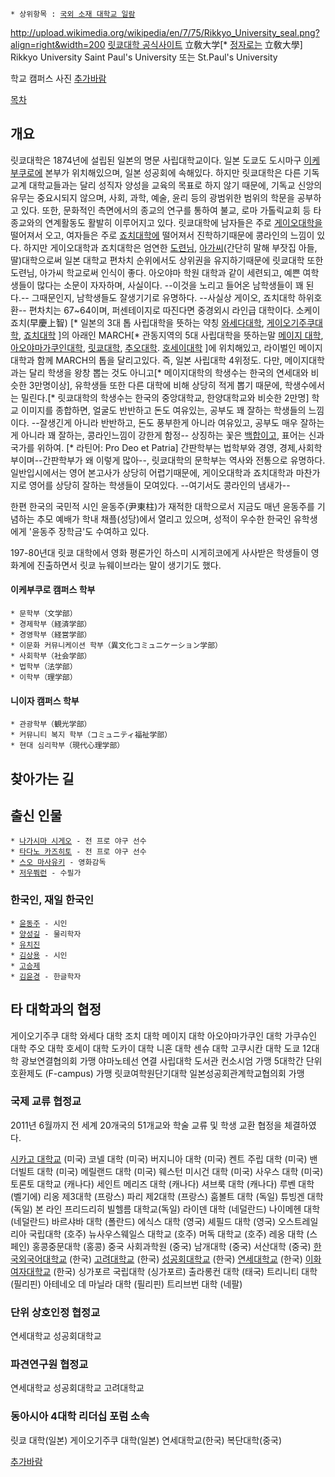  * 상위항목 : [[국외 소재 대학교 일람]]
http://upload.wikimedia.org/wikipedia/en/7/75/Rikkyo_University_seal.png?align=right&width=200
[http://www.rikkyo.ac.jp/ 릿쿄대학 공식사이트]
立敎大学[* [[정자]]로는 立敎大學]
Rikkyo University
Saint Paul's University 또는 St.Paul's University

학교 캠퍼스 사진 [[추가바람]]

[[목차]]
== 개요 ==
릿쿄대학은 1874년에 설립된 일본의 명문 사립대학교이다. 일본 도쿄도 도시마구 [[이케부쿠로]]에 본부가 위치해있으며, 일본 성공회에 속해있다. 하지만 릿쿄대학은 다른 기독교계 대학교들과는 달리 성직자 양성을 교육의 목표로 하지 않기 때문에, 기독교 신앙의 유무는 중요시되지 않으며, 사회, 과학, 예술, 윤리 등의 광범위한 범위의 학문을 공부하고 있다. 또한, 문화적인 측면에서의 종교의 연구를 통하여 불교, 로마 가톨릭교회 등 타 종교와의 연계활동도 활발히 이루어지고 있다.
릿쿄대학에 남자들은 주로 [[게이오대학]]을 떨어져서 오고, 여자들은 주로 [[죠치대학]]에 떨어져서 진학하기때문에 콩라인의 느낌이 있다. 하지만 게이오대학과 죠치대학은 엄연한 [[도련님]], [[아가씨]](간단히 말해 부잣집 아들, 딸)대학으로써 일본 대학교 편차치 순위에서도 상위권을 유지하기때문에 릿쿄대학 또한 도련님, 아가씨 학교로써 인식이 좋다.
아오야마 학원 대학과 같이 세련되고, 예쁜 여학생들이 많다는 소문이 자자하며, 사실이다. --이것을 노리고 들어온 남학생들이 꽤 된다.-- 그때문인지, 남학생들도 잘생기기로 유명하다. --사실상 게이오, 죠치대학 하위호환--
편차치는 67~64이며, 퍼센테이지로 따진다면 중경외시 라인급 대학이다. 소케이죠치(早慶上智) [* 일본의 3대 톱 사립대학을 뜻하는 약칭 [[와세다대학]], [[게이오기주쿠대학]], [[죠치대학]] ]의 아래인 MARCH[* 관동지역의 5대 사립대학을 뜻하는말 [[메이지 대학]], [[아오야마가쿠인대학]], [[릿쿄대학]], [[추오대학]]. [[호세이대학]] ]에 위치해있고, 라이벌인 메이지대학과 함께 MARCH의 톱을 달리고있다. 즉, 일본 사립대학 4위정도. 다만, 메이지대학과는 달리 학생을 왕창 뽑는 것도 아니고[* 메이지대학의 학생수는 한국의 연세대와 비슷한 3만명이상], 유학생들 또한 다른 대학에 비해 상당히 적게 뽑기 때문에, 학생수에서는 밀린다.[* 릿쿄대학의 학생수는 한국의 중앙대학교, 한양대학교와 비슷한 2만명]
학교 이미지를 종합하면, 얼굴도 반반하고 돈도 여유있는, 공부도 꽤 잘하는 학생들의 느낌이다. --잘생긴게 아니라 반반하고, 돈도 풍부한게 아니라 여유있고, 공부도 매우 잘하는게 아니라 꽤 잘하는, 콩라인느낌이 강한게 함정--
상징하는 꽃은 [[백합]]이고, 표어는 신과 국가를 위하여. [* 라틴어: Pro Deo et Patria]
간판학부는 법학부와 경영, 경제,사회학부이며--간판학부가 왜 이렇게 많아--, 릿쿄대학의 문학부는 역사와 전통으로 유명하다.
일반입시에서는 영어 본고사가 상당히 어렵기때문에, 게이오대학과 죠치대학과 마찬가지로 영어를 상당히 잘하는 학생들이 모여있다. --여기서도 콩라인의 냄새가--

한편 한국의 국민적 시인 윤동주(尹東柱)가 재적한 대학으로서 지금도 매년 윤동주를 기념하는 추모 예배가 학내 채플(성당)에서 열리고 있으며, 성적이 우수한 한국인 유학생에게 '윤동주 장학금'도 수여하고 있다.

197-80년대 릿쿄 대학에서 영화 평론가인 하스미 시게히코에게 사사받은 학생들이 영화계에 진출하면서 릿쿄 뉴웨이브라는 말이 생기기도 했다.
==== 이케부쿠로 캠퍼스 학부 ====
 * 문학부（文学部）
 * 경제학부（経済学部）
 * 경영학부（経営学部）
 * 이문화 커뮤니케이션 학부（異文化コミュニケーション学部）
 * 사회학부（社会学部）
 * 법학부（法学部）
 * 이학부（理学部）

==== 니이자 캠퍼스 학부 ====
 * 관광학부（観光学部）
 * 커뮤니티 복지 학부（コミュニティ福祉学部）
 * 현대 심리학부（現代心理学部）
== 찾아가는 길 ==

== 출신 인물 ==
 * [[나가시마 시게오]] - 전 프로 야구 선수
 * [[타다노 카즈히토]] - 전 프로 야구 선수
 * [[스오 마사유키]] - 영화감독 
 * [[저우쭤런]] - 수필가

=== 한국인, 재일 한국인 ===
 * [[윤동주]] - 시인
 * [[양성길]] - 물리학자
 * [[유치진]]
 * [[김상용]] - 시인
 * [[고승제]]
 * [[김윤경]] - 한글학자

== 타 대학과의 협정 ==
게이오기주쿠 대학
와세다 대학
조치 대학
메이지 대학
아오야마가쿠인 대학
가쿠슈인 대학
주오 대학
호세이 대학
도카이 대학
니혼 대학
센슈 대학
고쿠시칸 대학
도쿄 12대학 광보연결협의회 가맹
야마노테선 연결 사립대학 도서관 컨소시엄 가맹
5대학간 단위 호환제도 (F-campus) 가맹
릿쿄여학원단기대학
일본성공회관계학교협의회 가맹


=== 국제 교류 협정교 ===
2011년 6월까지 전 세계 20개국의 51개교와 학술 교류 및 학생 교환 협정을 체결하였다.

[[시카고 대학교]] (미국)
코넬 대학 (미국)
버지니아 대학 (미국)
켄트 주립 대학 (미국)
밴더빌트 대학 (미국)
메릴랜드 대학 (미국)
웨스턴 미시건 대학 (미국)
사우스 대학 (미국)
토론토 대학교 (캐나다)
세인트 메리즈 대학 (캐나다)
셔브룩 대학 (캐나다)
루벤 대학 (벨기에)
리옹 제3대학 (프랑스)
파리 제2대학 (프랑스)
훔볼트 대학 (독일)
튜빙겐 대학 (독일)
본 라인 프리드리히 빌헬름 대학교(독일)
라이덴 대학 (네덜란드)
나이메헨 대학 (네덜란드)
바르샤바 대학 (폴란드)
에식스 대학 (영국)
셰필드 대학 (영국)
오스트레일리아 국립대학 (호주)
뉴사우스웨일스 대학교 (호주)
머독 대학교 (호주)
레옹 대학 (스페인)
홍콩중문대학 (홍콩)
중국 사회과학원 (중국)
남개대학 (중국)
서산대학 (중국)
[[한국외국어대학교]] (한국)
[[고려대학교]] (한국)
[[성공회대학교]] (한국)
[[연세대학교]] (한국)
[[이화여자대학교]] (한국)
싱가포르 국립대학 (싱가포르)
출라롱컨 대학 (태국)
트리니티 대학 (필리핀)
아테네오 데 마닐라 대학 (필리핀)
트리브번 대학 (네팔)

=== 단위 상호인정 협정교 ===

연세대학교
성공회대학교

=== 파견연구원 협정교 ===

연세대학교
성공회대학교
고려대학교

=== 동아시아 4대학 리더십 포럼 소속 ===

릿쿄 대학(일본)
게이오기주쿠 대학(일본)
연세대학교(한국)
복단대학(중국)


[[추가바람]]
